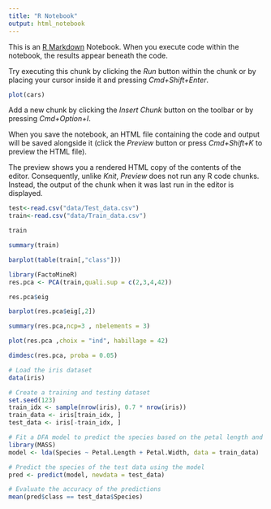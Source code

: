 ```yaml
---
title: "R Notebook"
output: html_notebook
---
```


This is an [R Markdown](http://rmarkdown.rstudio.com) Notebook. When you execute code within the notebook, the results appear beneath the code. 

Try executing this chunk by clicking the *Run* button within the chunk or by placing your cursor inside it and pressing *Cmd+Shift+Enter*. 

```r
plot(cars)
```

Add a new chunk by clicking the *Insert Chunk* button on the toolbar or by pressing *Cmd+Option+I*.

When you save the notebook, an HTML file containing the code and output will be saved alongside it (click the *Preview* button or press *Cmd+Shift+K* to preview the HTML file). 

The preview shows you a rendered HTML copy of the contents of the editor. Consequently, unlike *Knit*, *Preview* does not run any R code chunks. Instead, the output of the chunk when it was last run in the editor is displayed.

```r
test<-read.csv("data/Test_data.csv")
train<-read.csv("data/Train_data.csv")

train
```
```r
summary(train)
```
```r
barplot(table(train[,"class"]))
```
```r
library(FactoMineR)
res.pca <- PCA(train,quali.sup = c(2,3,4,42))
```
```r
res.pca$eig
```
```r
barplot(res.pca$eig[,2])
```
```r
summary(res.pca,ncp=3 , nbelements = 3)
```
```r
plot(res.pca ,choix = "ind", habillage = 42)
```
```r
dimdesc(res.pca, proba = 0.05)
```
```r
# Load the iris dataset
data(iris)

# Create a training and testing dataset
set.seed(123)
train_idx <- sample(nrow(iris), 0.7 * nrow(iris))
train_data <- iris[train_idx, ]
test_data <- iris[-train_idx, ]

# Fit a DFA model to predict the species based on the petal length and width variables
library(MASS)
model <- lda(Species ~ Petal.Length + Petal.Width, data = train_data)

# Predict the species of the test data using the model
pred <- predict(model, newdata = test_data)

# Evaluate the accuracy of the predictions
mean(pred$class == test_data$Species)

```

